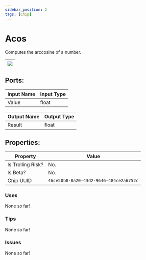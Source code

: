 ```yaml
---
sidebar_position: 2
tags: [Chip]
---
```


# Acos


Computes the arccosine of a number.

| ![](https://images-ext-2.discordapp.net/external/MPmIaQzlEPmgGWlgi-WxBBXt0Bjv_zWPkg1y1f_sy3s/https/www.recroomcircuits.com/image/circuit/absolute-value?width=206&height=108) |
|-----|

## Ports:

| Input Name | Input Type |
|-----------|-----------|
| Value | float |

| Output Name | Output Type |
|-----------|-----------|
| Result | float |

## Properties:

| Property  | Value |
|-------------------|-----------|
| Is Trolling Risk? | No. |
| Is Beta? | No. |
| Chip UUID | `46ce50b8-0a20-43d2-9646-484ce2a6752c` |

### Uses

None so far!

### Tips

None so far!

### Issues

None so far!